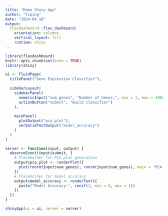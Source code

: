 ---
title: "Demo Shiny App"
author: "Yiping"
date: "2024-04-18"
output: 
  flexdashboard::flex_dashboard:
    orientation: columns
    vertical_layout: fill
    runtime: shiny
---

```{r}
library(flexdashboard)
knitr::opts_chunk$set(echo = TRUE)
library(shiny)
```

```{r some-chunk, echo=FALSE}
ui <- fluidPage(
  titlePanel("Gene Expression Classifier"),
  
  sidebarLayout(
    sidebarPanel(
      numericInput("num_genes", "Number of Genes:", min = 1, max = 1000, value = 100),
      actionButton("submit", "Build Classifier")
    ),
    
    mainPanel(
      plotOutput("pca_plot"),
      verbatimTextOutput("model_accuracy")
    )
  )
)
```


```{r}
server <- function(input, output) {
  observeEvent(input$submit, {
    # Placeholder for PCA plot generation
    output$pca_plot <- renderPlot({
      plot(rnorm(input$num_genes), rnorm(input$num_genes), main = "PCA Plot", xlab = "PC1", ylab = "PC2")
    })
    # Placeholder for model accuracy
    output$model_accuracy <- renderText({
      paste("Model Accuracy:", runif(1, min = 0, max = 1))
    })
  })
}

```
```{r}
shinyApp(ui = ui, server = server)

```


